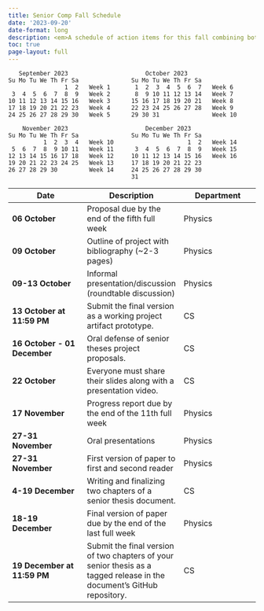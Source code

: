 ```yaml
---
title: Senior Comp Fall Schedule
date: '2023-09-20'
date-format: long
description: <em>A schedule of action items for this fall combining both CS and Physics.</em>
toc: true
page-layout: full
---
```


```
   September 2023                      October 2023    
Su Mo Tu We Th Fr Sa               Su Mo Tu We Th Fr Sa
                1  2   Week 1       1  2  3  4  5  6  7   Week 6
 3  4  5  6  7  8  9   Week 2       8  9 10 11 12 13 14   Week 7
10 11 12 13 14 15 16   Week 3      15 16 17 18 19 20 21   Week 8
17 18 19 20 21 22 23   Week 4      22 23 24 25 26 27 28   Week 9
24 25 26 27 28 29 30   Week 5      29 30 31               Week 10

    November 2023                      December 2023   
Su Mo Tu We Th Fr Sa               Su Mo Tu We Th Fr Sa
          1  2  3  4   Week 10                     1  2   Week 14
 5  6  7  8  9 10 11   Week 11      3  4  5  6  7  8  9   Week 15
12 13 14 15 16 17 18   Week 12     10 11 12 13 14 15 16   Week 16
19 20 21 22 23 24 25   Week 13     17 18 19 20 21 22 23
26 27 28 29 30         Week 14     24 25 26 27 28 29 30
                                   31                            
```

Date | Description | Department
---|---|---
**06 October** | Proposal due by the end of the fifth full week | Physics
**09 October** | Outline of project with bibliography (~2-3 pages)  | Physics
**09-13 October** | Informal presentation/discussion (roundtable discussion) | Physics
**13 October at 11:59 PM** | Submit the final version as a working project artifact prototype. | CS
**16 October - 01 December** | Oral defense of senior theses project proposals. | CS
**22 October** | Everyone must share their slides along with a presentation video. | CS
**17 November** | Progress report due by the end of the 11th full week | Physics
**27-31 November** | Oral presentations | Physics
**27-31 November** | First version of paper to first and second reader | Physics
**4-19 December** | Writing and finalizing two chapters of a senior thesis document. | CS
**18-19 December** | Final version of paper due by the end of the last full week | Physics
**19 December at 11:59 PM** | Submit the final version of two chapters of your senior thesis as a tagged release in the document's GitHub repository. | CS
